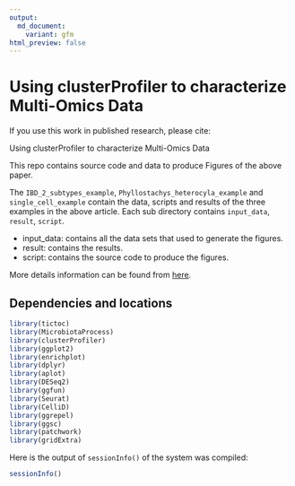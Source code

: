 ```yaml
---
output:
  md_document:
    variant: gfm
html_preview: false
---
```


<!-- README.md is generated from README.Rmd. Please edit that file -->

# Using clusterProfiler to characterize Multi-Omics Data

If you use this work in published research, please cite:

Using clusterProfiler to characterize Multi-Omics Data

This repo contains source code and data to produce Figures of the above paper.
  
  The `IBD_2_subtypes_example`, `Phyllostachys_heterocyla_example` and `single_cell_example` contain the 
  data, scripts and results of the three examples in the above article. Each sub directory contains 
  `input_data`, `result`, `script`.

  + input_data: contains all the data sets that used to generate the figures.
  + result: contains the results.
  + script: contains the source code to produce the figures.

More details information can be found from [here](https://yulab-smu.top/clusterProfiler_protocol/).

## Dependencies and locations
  
```r
library(tictoc)
library(MicrobiotaProcess)
library(clusterProfiler)
library(ggplot2)
library(enrichplot)
library(dplyr)
library(aplot)
library(DESeq2)
library(ggfun)
library(Seurat)
library(CelliD)
library(ggrepel)
library(ggsc)
library(patchwork)
library(gridExtra)
```


Here is the output of `sessionInfo()` of the system was compiled:

```r
sessionInfo()
```

